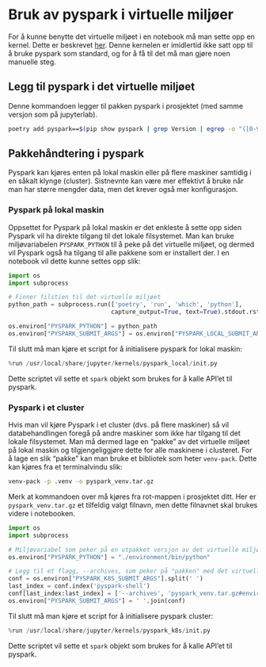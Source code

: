 # Bruk av pyspark i virtuelle miljøer

For å kunne benytte det virtuelle miljøet i en notebook må man sette opp en kernel. Dette er beskrevet [her](pakke-install.qmd#legge-til-kernel-for-poetry). Denne kernelen er imidlertid ikke satt opp til å bruke pyspark som standard, og for å få til det må man gjøre noen manuelle steg.

## Legg til pyspark i det virtuelle miljøet 

Denne kommandoen legger til pakken pyspark i prosjektet (med samme versjon som på jupyterlab).
```bash 
poetry add pyspark==$(pip show pyspark | grep Version | egrep -o "([0-9]{1,}\.)+[0-9]{1,}")
``` 

## Pakkehåndtering i pyspark

Pyspark kan kjøres enten på lokal maskin eller på flere maskiner samtidig i en såkalt klynge (cluster). Sistnevnte kan være mer effektivt å bruke når man har større mengder data, men det krever også mer konfigurasjon.

### Pyspark på lokal maskin

Oppsettet for Pyspark på lokal maskin er det enkleste å sette opp siden Pyspark vil ha direkte tilgang til det lokale filsystemet. Man kan bruke miljøvariabelen `PYSPARK_PYTHON` til å peke på det virtuelle miljøet, og dermed vil Pyspark også ha tilgang til alle pakkene som er installert der. I en notebook vil dette kunne settes opp slik:

```python
import os
import subprocess

# Finner filstien til det virtuelle miljøet
python_path = subprocess.run(['poetry', 'run', 'which', 'python'],
                             capture_output=True, text=True).stdout.rstrip('\n')

os.environ["PYSPARK_PYTHON"] = python_path
os.environ["PYSPARK_SUBMIT_ARGS"] = os.environ["PYSPARK_LOCAL_SUBMIT_ARGS"]
``` 

Til slutt må man kjøre et script for å initialisere pyspark for lokal maskin:

```python
%run /usr/local/share/jupyter/kernels/pyspark_local/init.py
``` 

Dette scriptet vil sette et `spark` objekt som brukes for å kalle API'et til pyspark.

### Pyspark i et cluster

Hvis man vil kjøre Pyspark i et cluster (dvs. på flere maskiner) så vil databehandlingen foregå på andre maskiner som ikke har tilgang til det lokale filsystemet. Man må dermed lage en "pakke" av det virtuelle miljøet på lokal maskin og tilgjengeliggjøre dette for alle maskinene i clusteret. For å lage en slik "pakke" kan man bruke et bibliotek som heter `venv-pack`. Dette kan kjøres fra et terminalvindu slik:

```bash 
venv-pack -p .venv -o pyspark_venv.tar.gz
``` 

Merk at kommandoen over må kjøres fra rot-mappen i prosjektet ditt. Her er `pyspark_venv.tar.gz` et tilfeldig valgt filnavn, men dette filnavnet skal brukes videre i notebooken.

```python
import os
import subprocess

# Miljøvariabel som peker på en utpakket versjon av det virtuelle miljøet
os.environ["PYSPARK_PYTHON"] = "./environment/bin/python"

# Legg til et flagg, --archives, som peker på "pakken" med det virtuelle miljøet
conf = os.environ["PYSPARK_K8S_SUBMIT_ARGS"].split(' ')
last_index = conf.index('pyspark-shell')
conf[last_index:last_index] = ['--archives', 'pyspark_venv.tar.gz#environment']
os.environ["PYSPARK_SUBMIT_ARGS"] = ' '.join(conf)
``` 

Til slutt må man kjøre et script for å initialisere pyspark cluster:

```python
%run /usr/local/share/jupyter/kernels/pyspark_k8s/init.py
``` 

Dette scriptet vil sette et `spark` objekt som brukes for å kalle API'et til pyspark.

